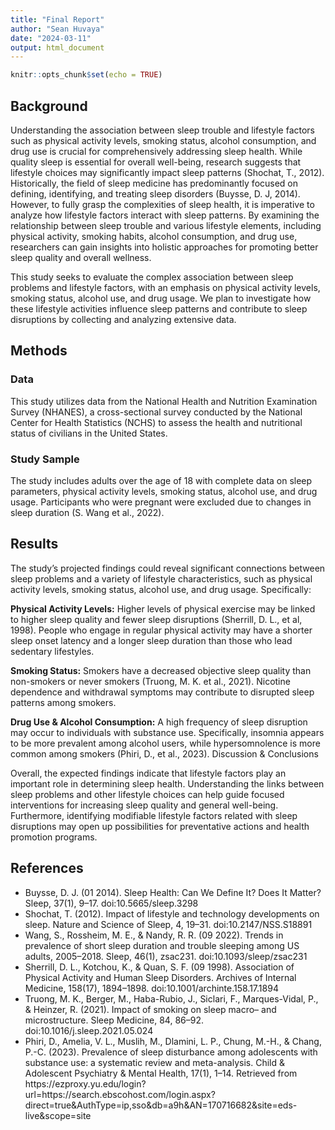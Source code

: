 ```yaml
---
title: "Final Report"
author: "Sean Huvaya"
date: "2024-03-11"
output: html_document
---
```


```r
knitr::opts_chunk$set(echo = TRUE)
```

## Background
Understanding the association between sleep trouble and lifestyle factors such as physical activity levels, smoking status, alcohol consumption, and drug use is crucial for comprehensively addressing sleep health. While quality sleep is essential for overall well-being, research suggests that lifestyle choices may significantly impact sleep patterns (Shochat, T., 2012). Historically, the field of sleep medicine has predominantly focused on defining, identifying, and treating sleep disorders (Buysse, D. J, 2014). However, to fully grasp the complexities of sleep health, it is imperative to analyze how lifestyle factors interact with sleep patterns. By examining the relationship between sleep trouble and various lifestyle elements, including physical activity, smoking habits, alcohol consumption, and drug use, researchers can gain insights into holistic approaches for promoting better sleep quality and overall wellness.

This study seeks to evaluate the complex association between sleep problems and lifestyle factors, with an emphasis on physical activity levels, smoking status, alcohol use, and drug usage. We plan to investigate how these lifestyle activities influence sleep patterns and contribute to sleep disruptions by collecting and analyzing extensive data.

## Methods
### Data
This study utilizes data from the National Health and Nutrition Examination Survey (NHANES), a cross-sectional survey conducted by the National Center for Health Statistics (NCHS) to assess the health and nutritional status of civilians in the United States. 

### Study Sample
The study includes adults over the age of 18 with complete data on sleep parameters, physical activity levels, smoking status, alcohol use, and drug usage. Participants who were pregnant were excluded due to changes in sleep duration (S. Wang et al., 2022).

## Results
The study's projected findings could reveal significant connections between sleep problems and a variety of lifestyle characteristics, such as physical activity levels, smoking status, alcohol use, and drug usage. Specifically:

**Physical Activity Levels:** Higher levels of physical exercise may be linked to higher sleep quality and fewer sleep disruptions (Sherrill, D. L., et al, 1998). People who engage in regular physical activity may have a shorter sleep onset latency and a longer sleep duration than those who lead sedentary lifestyles.\

**Smoking Status:** Smokers have a decreased objective sleep quality than non-smokers or never smokers (Truong, M. K. et al., 2021). Nicotine dependence and withdrawal symptoms may contribute to disrupted sleep patterns among smokers.\

**Drug Use & Alcohol Consumption:** A high frequency of sleep disruption may occur to individuals with substance use. Specifically, insomnia appears to be more prevalent among alcohol users, while hypersomnolence is more common among smokers (Phiri, D., et  al., 2023).
Discussion & Conclusions\

Overall, the expected findings indicate that lifestyle factors play an important role in determining sleep health. Understanding the links between sleep problems and other lifestyle choices can help guide focused interventions for increasing sleep quality and general well-being. Furthermore, identifying modifiable lifestyle factors related with sleep disruptions may open up possibilities for preventative actions and health promotion programs.

## References
- Buysse, D. J. (01 2014). Sleep Health: Can We Define It? Does It Matter? Sleep, 37(1), 9–17. doi:10.5665/sleep.3298
- Shochat, T. (2012). Impact of lifestyle and technology developments on sleep. Nature and Science of Sleep, 4, 19–31. doi:10.2147/NSS.S18891
- Wang, S., Rossheim, M. E., & Nandy, R. R. (09 2022). Trends in prevalence of short sleep duration and trouble sleeping among US adults, 2005–2018. Sleep, 46(1), zsac231. doi:10.1093/sleep/zsac231
- Sherrill, D. L., Kotchou, K., & Quan, S. F. (09 1998). Association of Physical Activity and Human Sleep Disorders. Archives of Internal Medicine, 158(17), 1894–1898. doi:10.1001/archinte.158.17.1894
- Truong, M. K., Berger, M., Haba-Rubio, J., Siclari, F., Marques-Vidal, P., & Heinzer, R. (2021). Impact of smoking on sleep macro– and microstructure. Sleep Medicine, 84, 86–92. doi:10.1016/j.sleep.2021.05.024
- Phiri, D., Amelia, V. L., Muslih, M., Dlamini, L. P., Chung, M.-H., & Chang, P.-C. (2023). Prevalence of sleep disturbance among adolescents with substance use: a systematic review and meta-analysis. Child & Adolescent Psychiatry & Mental Health, 17(1), 1–14. Retrieved from https://ezproxy.yu.edu/login?url=https://search.ebscohost.com/login.aspx?direct=true&amp;AuthType=ip,sso&amp;db=a9h&amp;AN=170716682&amp;site=eds-live&amp;scope=site
